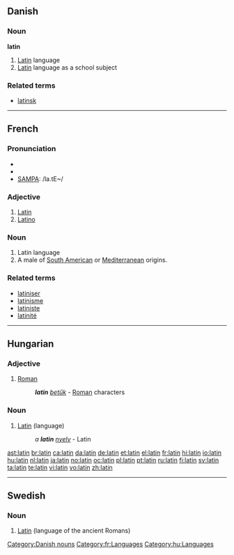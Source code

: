 {{see|Latin|latín}}
==Danish==

===Noun===
'''latin'''

# [[Latin]] language
# [[Latin]] language as a school subject

===Related terms===
* [[latinsk]]

[[Category:Danish nouns]]

----

==French==

===Pronunciation===
*{{audio|Fr-latin.ogg|audio}}
* {{IPA|/la.tɛ̃/}}
* [[w:SAMPA|SAMPA]]: /la.tE~/

===Adjective===
{{fr-adj|f=latine}}

# [[Latin]]
# [[Latino]]

===Noun===
{{fr-noun|m}}

# Latin language
# A male of [[South American]] or [[Mediterranean]] origins.

===Related terms===
* [[latiniser]]
* [[latinisme]]
* [[latiniste]]
* [[latinité]]

[[Category:fr:Languages]]
----

==Hungarian==

===Adjective===
{{hu-adj|-}}

# [[Roman]]
#: '''''latin''' [[betűk]]'' - [[Roman]] characters

===Noun===
{{infl|hu|adjective}}

# [[Latin]] (language)
#: ''a '''latin''' [[nyelv]]'' - Latin

[[Category:hu:Languages]]

[[ast:latin]]
[[br:latin]]
[[ca:latin]]
[[da:latin]]
[[de:latin]]
[[et:latin]]
[[el:latin]]
[[fr:latin]]
[[hi:latin]]
[[io:latin]]
[[hu:latin]]
[[nl:latin]]
[[ja:latin]]
[[no:latin]]
[[oc:latin]]
[[pl:latin]]
[[pt:latin]]
[[ru:latin]]
[[fi:latin]]
[[sv:latin]]
[[ta:latin]]
[[te:latin]]
[[vi:latin]]
[[vo:latin]]
[[zh:latin]]

----
{{rfc-auto|sort languages}}
==Swedish==
{{wikipedia|lang=sv}}

===Noun===
{{infl|sv|noun|g=n}}

# [[Latin]] (language of the ancient Romans)

{{tbot entry|Swedish|Latin|2008|April|sv}}